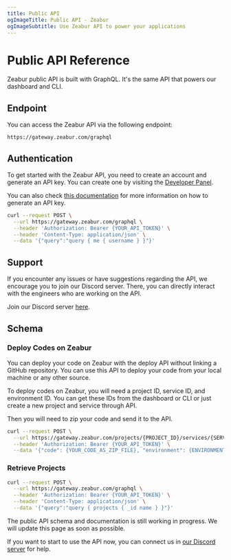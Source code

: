 ```yaml
---
title: Public API
ogImageTitle: Public API - Zeabur
ogImageSubtitle: Use Zeabur API to power your applications
---
```



# Public API Reference

Zeabur public API is built with GraphQL. It's the same API that powers our dashboard and CLI.

## Endpoint

You can access the Zeabur API via the following endpoint:

```http
https://gateway.zeabur.com/graphql
```

## Authentication

To get started with the Zeabur API, you need to create an account and generate an API key. You can create one by visiting the [Developer Panel](https://dash.zeabur.com/account/developer).

You can also check [this documentation](./use-api-key) for more information on how to generate an API key.

```bash
curl --request POST \
  --url https://gateway.zeabur.com/graphql \
  --header 'Authorization: Bearer {YOUR_API_TOKEN}' \
  --header 'Content-Type: application/json' \
  --data '{"query":"query { me { username } }"}'
```

## Support

If you encounter any issues or have suggestions regarding the API, we encourage you to join our Discord server. There, you can directly interact with the engineers who are working on the API.

Join our Discord server [here](https://discord.gg/yrnVvTCM7g).

## Schema

### Deploy Codes on Zeabur

You can deploy your code on Zeabur with the deploy API without linking a GitHub repository. You can use this API to deploy your code from your local machine or any other source.

To deploy codes on Zeabur, you will need a project ID, service ID, and environment ID. You can get these IDs from the dashboard or CLI or just create a new project and service through API.

Then you will need to zip your code and send it to the API.

```bash
curl --request POST \
  --url https://gateway.zeabur.com/projects/{PROJECT_ID}/services/{SERVICE_ID}/deploy \
  --header 'Authorization: Bearer {YOUR_API_TOKEN}' \
  --data '{"code": {YOUR_CODE_AS_ZIP_FILE}, "environment": {ENVIRONMENT_ID}}'
```

### Retrieve Projects

```bash
curl --request POST \
  --url https://gateway.zeabur.com/graphql \
  --header 'Authorization: Bearer {YOUR_API_TOKEN}' \
  --header 'Content-Type: application/json' \
  --data '{"query":"query { projects { _id name } }"}'
```

<Callout>
  The public API schema and documentation is still working in progress. We will update this page as soon as possible.

  If you want to start to use the API now, you can connect us in [our Discord server](https://discord.gg/yrnVvTCM7g) for help.
</Callout>

